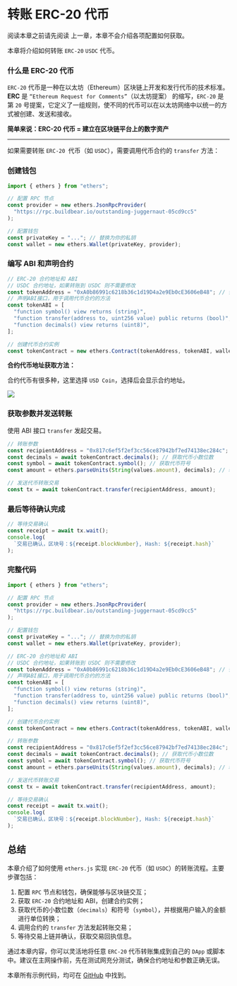 
# 转账 ERC-20 代币

阅读本章之前请先阅读 <Link to="/docs/transaction/transactionEth">上一章</Link>，本章不会介绍各项配置如何获取。

本章将介绍如何转账 `ERC-20` `USDC` 代币。

### 什么是 ERC-20 代币

`ERC-20` 代币是一种在以太坊（Ethereum）区块链上开发和发行代币的技术标准。**ERC** 是 `“Ethereum Request for Comments”`（以太坊提案） 的缩写，`ERC-20` 是第 `20` 号提案，它定义了一组规则，使不同的代币可以在以太坊网络中以统一的方式被创建、发送和接收。

**简单来说：ERC-20 代币 = 建立在区块链平台上的数字资产**

---

如果需要转账 `ERC-20 `代币（如 `USDC`），需要调用代币合约的 `transfer` 方法：

### 创建钱包

```js
import { ethers } from "ethers";

// 配置 RPC 节点
const provider = new ethers.JsonRpcProvider(
  "https://rpc.buildbear.io/outstanding-juggernaut-05cd9cc5"
);

// 配置钱包
const privateKey = "..."; // 替换为你的私钥
const wallet = new ethers.Wallet(privateKey, provider);
```

### 编写 ABI 和声明合约

```js
// ERC-20 合约地址和 ABI
// USDC 合约地址，如果转账到 USDC 则不需要修改
const tokenAddress = "0xA0b86991c6218b36c1d19D4a2e9Eb0cE3606eB48"; // 替换为代币合约地址
// 声明ABI接口，用于调用代币合约的方法
const tokenABI = [
  "function symbol() view returns (string)",
  "function transfer(address to, uint256 value) public returns (bool)",
  "function decimals() view returns (uint8)",
];

// 创建代币合约实例
const tokenContract = new ethers.Contract(tokenAddress, tokenABI, wallet);
```

**合约代币地址获取方法：**

合约代币有很多种，这里选择 `USD Coin`，选择后会显示合约地址。

![](../img/2.png)

### 获取参数并发送转账

使用 ABI 接口 `transfer` 发起交易。

```js
// 转账参数
const recipientAddress = "0x817c6ef5f2ef3cc56ce87942bf7ed74138ec284c"; // 替换为接收者地址
const decimals = await tokenContract.decimals(); // 获取代币小数位数
const symbol = await tokenContract.symbol(); // 获取代币符号
const amount = ethers.parseUnits(String(values.amount), decimals); // 转账金额

// 发送代币转账交易
const tx = await tokenContract.transfer(recipientAddress, amount);
```

### 最后等待确认完成

```js
// 等待交易确认
const receipt = await tx.wait();
console.log(
  `交易已确认，区块号：${receipt.blockNumber}, Hash: ${receipt.hash}`
);
```

### 完整代码

```js
import { ethers } from "ethers";

// 配置 RPC 节点
const provider = new ethers.JsonRpcProvider(
  "https://rpc.buildbear.io/outstanding-juggernaut-05cd9cc5"
);

// 配置钱包
const privateKey = "..."; // 替换为你的私钥
const wallet = new ethers.Wallet(privateKey, provider);

// ERC-20 合约地址和 ABI
// USDC 合约地址，如果转账到 USDC 则不需要修改
const tokenAddress = "0xA0b86991c6218b36c1d19D4a2e9Eb0cE3606eB48"; // 替换为代币合约地址
// 声明ABI接口，用于调用代币合约的方法
const tokenABI = [
  "function symbol() view returns (string)",
  "function transfer(address to, uint256 value) public returns (bool)",
  "function decimals() view returns (uint8)",
];

// 创建代币合约实例
const tokenContract = new ethers.Contract(tokenAddress, tokenABI, wallet);

// 转账参数
const recipientAddress = "0x817c6ef5f2ef3cc56ce87942bf7ed74138ec284c"; // 替换为接收者地址
const decimals = await tokenContract.decimals(); // 获取代币小数位数
const symbol = await tokenContract.symbol(); // 获取代币符号
const amount = ethers.parseUnits(String(values.amount), decimals); // 转账金额

// 发送代币转账交易
const tx = await tokenContract.transfer(recipientAddress, amount);

// 等待交易确认
const receipt = await tx.wait();
console.log(
  `交易已确认，区块号：${receipt.blockNumber}, Hash: ${receipt.hash}`
);
```


<TransactionERC20 />

## 总结

本章介绍了如何使用 `ethers.js` 实现 `ERC-20` 代币（如 `USDC`）的转账流程。主要步骤包括：

1. 配置 `RPC` 节点和钱包，确保能够与区块链交互；
2. 获取 `ERC-20` 合约地址和 ABI，创建合约实例；
3. 获取代币的小数位数（`decimals`）和符号（`symbol`），并根据用户输入的金额进行单位转换；
4. 调用合约的 `transfer` 方法发起转账交易；
5. 等待交易上链并确认，获取交易回执信息。

通过本章内容，你可以灵活地将任意 `ERC-20` 代币转账集成到自己的 `DApp` 或脚本中。建议在主网操作前，先在测试网充分测试，确保合约地址和参数正确无误。

本章所有示例代码，均可在 [GitHub](https://github.com/xjh22222228/ethers-tutorial/blob/main/docs/transaction/transactionERC20/TransactionERC20.tsx) 中找到。
